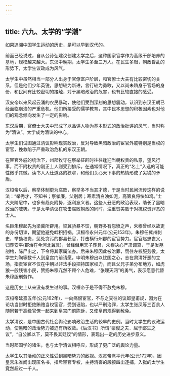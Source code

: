 ```yaml
---
---
---
```

title: 六九、太学的“学潮”
---



如果追溯中国学生运动的历史，是可以早到汉代的。

前面已经说过，自从公孙弘建议创建太学之后，这种国家官学作为高级干部培养的基地，规模越来越大。东汉中晚期，太学生多至三万人。在民生多艰，朝政昏乱的形势下，太学生议政成为风气。

太学生中虽然相当一部分人出身于官僚富户阶层，和官僚士大夫有比较密切的关系，但是他们少年英锐，思想较为新进，言行较为勇敢，又以尚未跻身于官场的身份，和民间有比较密切的接触，对于黑暗政治的危害，也有比较直接的感受。

汉安帝以来风起云涌的农民暴动，使他们受到深刻的思想震动，认识到东汉王朝已经面临崩溃的严重危机。他们所接受的儒学教育，其中民本思想的积极因素也对他们的观念倾向发生了一定的影响。

东汉后期，官僚士大夫中形成了以品评人物为基本形式的政治批评的风气，当时称为“清议”。太学成为清议的中心。

太学生们试图通过清议影响现实政治，反对导致黑暗政治的宦官外戚特别是当权的宦官，挽救陷于严重政治危机的东汉王朝。

在宦官外戚的统治下，州郡牧守在察举征辟时往往逢迎当朝权贵的私意，望风行事，而不附权贵的刚正士人则受到排斥。在通常情况下，真正的“名士”入选的可能性微乎其微。读书人入仕道路的狭窄，和他们关心天下事的热情形成了尖锐的矛盾。

汉桓帝以后，察举体制更为腐败，察举多不当其才德，于是当时民间流传这样的说法：“举秀才，不知书；察孝廉，父别居；寒素清白浊如泥，高第良将怯如鸡。”士大夫阶层中，也多有趋炎附势，逐利忘义者。这些人丑恶的政治表现，助长了黑暗政治的威势。于是太学清议在攻击腐败朝政的同时，注重赞美敢于对抗权贵罪恶的士人。

名臣朱穆起先为梁冀所辟用。梁冀骄暴不饺，朝野多有怨愤之声，朱穆曾经以故吏的身份切谏，期望他避免衅积招祸。汉桓帝永兴元年(公元153年)，朱穆任冀州刺史，举劾权贵，惩处贪污的郡县长官，打击横行州郡的宦官势力。宦官赵忠丧父，归葬安平(郡治在今河北冀具)，曾经僭用天子葬具，朱穆决心严肃调查，于是发墓剖棺，陈尸出之，下令将其家属法办。后来朱穆因此被治罪，罚往左校服劳役。太学生刘陶等数千人到皇宫门前请愿，申明朱穆出以忧国之心，志在肃清奸恶的立场，指责宦官不仅在中朝以非法手段把持国家权力，而且父兄子弟分布地方，如虎狼一般残害小民，赞扬朱穆亢然不顾个人危难，“张理天网”的勇气，表示愿意代替朱穆服刑劳作。

这是历史上从来没有发生过的事。汉桓帝于是不得不赦免朱穆。

汉桓帝延熹五年(公元162年)，一向痛恨宦官，不与之交往的议郎皇甫规，因为在论功当封时拒绝贿赂当权宦官，受到诬陷，也以严刑治罪，太学生张凤等三百余人随同若干高级官僚一起来到皇宫门前陈诉，又使皇甫规得到赦免。

太学清议，是中国古代社会舆论影响政治生活的较早的史例。当时太学生的议政运动，使黑暗的政治势力被迫有所收敛。《后汉书》所谓“豪俊之夫．屈于鄙生之议”，“自公卿以下，莫不畏其贬议”的情形，表现出一定的历史进步意义。

当时郡国学的诸生，也与太学清议相呼应，形成了更广泛的舆论力量。

太学生以其活动的正义性受到黑暗势力的敌视。汉灵帝熹平元年(公元172年)，因皇宫朱雀阙出现匿名书，指斥宦官专权，主持清杳的段颍四出逐捕，入狱的太学生竟然超过一千人。